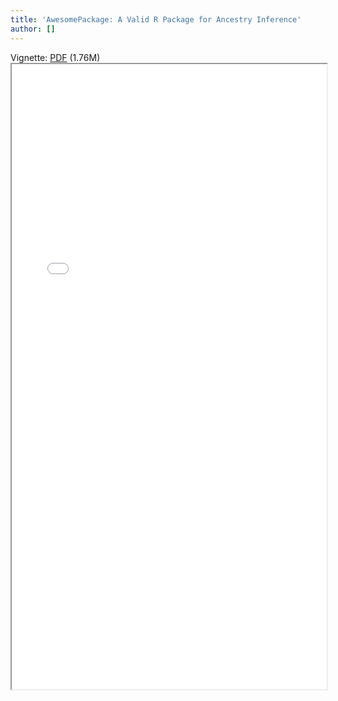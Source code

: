 ```yaml
---
title: 'AwesomePackage: A Valid R Package for Ancestry Inference'
author: []
---
```

<!--- <iframe src="03_report.pdf"/> -->
Vignette: [PDF](03_report.pdf){target="_blank"} (1.76M)
<iframe src="03_report.pdf" width="100%" height="1000"/>
